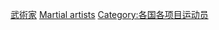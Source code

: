{{Commonscat|Martial artists by country}}

[[Category:武術家|]]
[[Category:按國籍分類|Martial artists]]
[[Category:各国各项目运动员|Category:各国各项目运动员]]